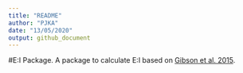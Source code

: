 ```yaml
---
title: "README"
author: "PJKA"
date: "13/05/2020"
output: github_document
---
```

#E:I Package.
A package to calculate E:I based on [Gibson et al. 2015](https://www.sciencedirect.com/science/article/abs/pii/S0277379115001559?via%3Dihub).
